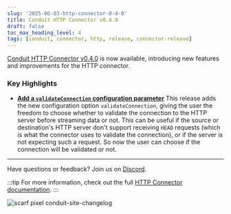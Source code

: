 ```yaml
---
slug: '2025-06-03-http-connector-0-4-0'
title: Conduit HTTP Connector v0.4.0
draft: false
toc_max_heading_level: 4
tags: [conduit, connector, http, release, connector-release]
---
```


[Conduit HTTP Connector v0.4.0](https://github.com/conduitio-labs/conduit-connector-http/releases/tag/v0.4.0) is now
available, introducing new features and improvements for the HTTP connector.


<!--truncate-->

### Key Highlights

- [**Add a `validateConnection` configuration parameter**](https://github.com/conduitio-labs/conduit-connector-http/pull/83)
This release adds the new configuration option `validateConnection`, giving the user the freedom to choose whether to validate the
connection to the HTTP server before streaming data or not. This can be useful if the source or destination's HTTP server
don't support receiving `HEAD` requests (which is what the connector uses to validate the connection), or if the server
is not expecting such a request. So now the user can choose if the connection will be validated or not.

---

Have questions or feedback? Join us on [Discord](https://discord.meroxa.com/).

:::tip
For more information, check out the full [HTTP Connector documentation](/docs/using/connectors/list/http).
:::

![scarf pixel conduit-site-changelog](https://static.scarf.sh/a.png?x-pxid=b43cda70-9a98-4938-8857-471cc05e99c5)
